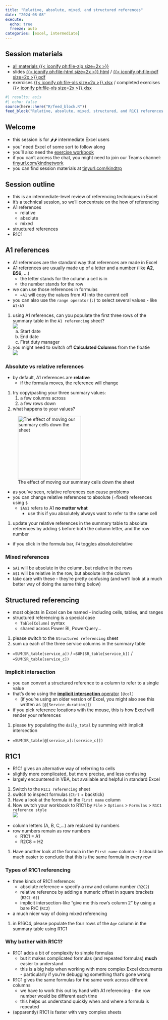 ---
title: "Relative, absolute, mixed, and structured references"
date: "2024-08-08"
execute: 
  echo: true
  freeze: auto
categories: [excel, intermediate]
---

::: {.callout-note collapse="false" appearance="default" icon="true"}
## Session materials

-   [all materials {{< iconify ph:file-zip size=2x >}}](src/excel_references.zip)
-   slides [{{< iconify ph:file-html size=2x >}} html](src/excel_references.html) / [{{< iconify ph:file-pdf size=2x >}} pdf](src/excel_references.pdf)
+ exercises [{{< iconify ph:file-xls size=2x >}}.xlsx](src/excel_references.xlsx) / completed exercises [{{< iconify ph:file-xls size=2x >}}.xlsx](src/excel_references_completed.xlsx)
:::

```{r}
#| results: asis
#| echo: false
source(here::here("R/feed_block.R"))
feed_block("Relative, absolute, mixed, structured, and R1C1 references in Excel")

```


## Welcome

+ this session is for 🌶🌶 intermediate Excel users
+ you' need Excel of some sort to follow along
+ you'll also need the [exercise workbook](src/excel_references.xlsx)
+ if you can't access the chat, you might need to join our Teams channel: [tinyurl.com/kindnetwork](https://teams.microsoft.com/l/team/19%3AQZ7-PbFVcziG2piHLt1_ifey3I2cwFL0yBuTSS8vVao1%40thread.tacv2/conversations?groupId=106d08f3-9026-40e2-b3c7-87cd87304d58&tenantId=10efe0bd-a030-4bca-809c-b5e6745e499a)
+ you can find session materials at [tinyurl.com/kindtrp](https://nes-dew.github.io/KIND-training/)

## Session outline
+ this is an intermediate-level review of referencing techniques in Excel
+ it's a technical session, so we'll concentrate on the how of referencing
+ A1 references
    + relative
    + absolute
    + mixed
+ structured references
+ R1C1

## A1 references

+ A1 references are the standard way that references are made in Excel
+ A1 references are usually made up of a letter and a number (like **A2**, **B56**, ...)
    + the letter stands for the column a cell is in
    + the number stands for the row
+ we can use those references in formulas
  + `=A1` will copy the values from A1 into the current cell
+ you can also use the `range operator` (`:`) to select several values - like `A1:A3`

::: {.callout-tip title="Task"}
1. using A1 references, can you populate the first three rows of the summary table in the `A1 referencing` sheet? </br>![](images/ref_task.png)
    a. Start date
    b. End date
    c. First duty manager
1. you might need to switch off **Calculated Columns** from the floatie </br>![](images/01_stop_calc.png)
:::

### Absolute vs relative references

+ by default, A1 references are **relative**
  + if the formula moves, the reference will change

::: {.callout-tip title="Task"}
1. try copy/pasting your three summary values:
    1. a few columns across
    1. a few rows down
1. what happens to your values?
:::

![The effect of moving our summary cells down the sheet](images/refs.png){height="200"}

+ as you've seen, relative references can cause problems
+ you can change relative references to absolute (=fixed) references using `$`
  + `$A$1` refers to A1 **no matter what**
    + use this if you absolutely always want to refer to the same cell

::: {.callout-tip title="Task"}
1. update your relative references in the summary table to absolute references by adding `$` before both the column letter, and the row number
:::

::: {.callout-note}
+ if you click in the formula bar, `F4` toggles absolute/relative
:::

### Mixed references

+ `$A1` will be absolute in the column, but relative in the rows
+ `A$1` will be relative in the row, but absolute in the column
+ take care with these - they're pretty confusing (and we'll look at a much better way of doing the same thing below)


## Structured referencing
+ most objects in Excel can be named - including cells, tables, and ranges
+ structured referencing is a special case
    + `Table[Column]` syntax
    + shared across Power BI, PowerQuery...



::: {.callout-tip title="Task"}
1. please switch to the `Structured referencing` sheet
1. sum up each of the three service columns in the summary table
- `=SUM(SR_table[service_a])` / `=SUM(SR_table[service_b])` / `=SUM(SR_table[service_c])`
:::    
    
### Implicit intersection
+ you can convert a structured reference to a column to refer to a single value
+ that's done using the [**implicit intersection** operator](https://support.microsoft.com/en-gb/office/implicit-intersection-operator-ce3be07b-0101-4450-a24e-c1c999be2b34) `[@col]`
    + (if you're using an older version of Excel, you might also see this written as `[@[Service_duration]]`)
+ if you pick reference locations with the mouse, this is how Excel will render your references



::: {.callout-tip title="Task"}
1. please try populating the `daily_total` by summing with implicit intersection
- `=SUM(SR_table[@[service_a]:[service_c]])`
:::   

## R1C1
+ R1C1 gives an alternative way of referring to cells
+ slightly more complicated, but more precise, and less confusing
+ largely encountered in VBA, but available and helpful in standard Excel

::: {.callout-tip title="Task"}
1. Switch to the `R1C1 referencing` sheet
1. switch to inspect formulas (`Ctrl` + backtick)
1. Have a look at the formula in the `First name` column
1. Now switch your workbook to R1C1 by `File` > `Options` > `Formulas` > `R1C1 reference style` </br>![](images/04_r1c1.png)
:::

+ column letters (A, B, C,…) are replaced by numbers
+ row numbers remain as row numbers
    + R1C1 = A1
    + R2C8 = H2



::: {.callout-tip title="Task"}
1. Have another look at the formula in the `First name` column - it should be much easier to conclude that this is the same formula in every row
:::

### Types of R1C1 referencing

+ three kinds of R1C1 reference:
    + absolute reference  = specify a row and column number (`R2C2`)
    + relative reference by adding a numeric offset in square brackets (`R2C[-6]`)
    + implicit intersection-like "give me this row's column 2" by using a bare R/C (`RC2`)
+ a much nicer way of doing mixed referencing



::: {.callout-tip title="Task"}
1. in R16C4, please populate the four rows of the `Age` column in the summary table using R1C1
:::


### Why bother with R1C1?
+ R1C1 adds a bit of complexity to simple formulas
  + but it makes complicated formulas (and repeated formulas) **much** easier to understand
  + this is a big help when working with more complex Excel documents - particularly if you're debugging something that's gone wrong
+ R1C1 gives the same formulas for the same work across different columns
  + we have to work this out by hand with A1 referencing - the row number would be different each time
  + this helps us understand quickly when and where a formula is repeated
+ (apparently) R1C1 is faster with very complex sheets